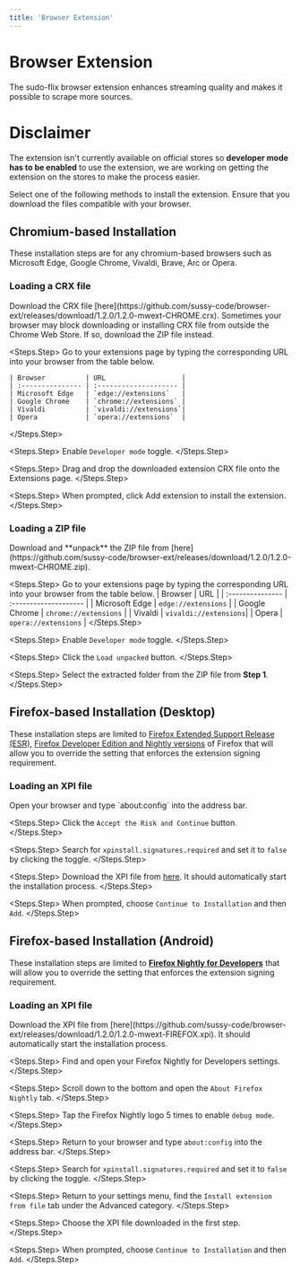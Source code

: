 ```yaml
---
title: 'Browser Extension'
---
```


# Browser Extension

The sudo-flix browser extension enhances streaming quality and makes it possible to scrape more sources.

# Disclaimer
The extension isn't currently available on official stores so **developer mode has to be enabled** to use the extension, we are working on getting the extension on the stores to make the process easier.

Select one of the following methods to install the extension. Ensure that you download the files compatible with your browser. 

## Chromium-based Installation

These installation steps are for any chromium-based browsers such as Microsoft Edge, Google Chrome, Vivaldi, Brave, Arc or Opera.

### Loading a CRX file

<Steps>
  <Steps.Step>
    Download the CRX file [here](https://github.com/sussy-code/browser-ext/releases/download/1.2.0/1.2.0-mwext-CHROME.crx).
    <Warning>
      Sometimes your browser may block downloading or installing CRX file from outside the Chrome Web Store. If so, download the ZIP file instead.
    </Warning>
  </Steps.Step>

  <Steps.Step>
    Go to your extensions page by typing the corresponding URL into your browser from the table below.
    
    | Browser          | URL                   |
    | :--------------- | :-------------------- |
    | Microsoft Edge   | `edge://extensions`   |
    | Google Chrome    | `chrome://extensions` |
    | Vivaldi          | `vivaldi://extensions`|
    | Opera            | `opera://extensions`  |
  </Steps.Step>

  <Steps.Step>
    Enable `Developer mode` toggle.
  </Steps.Step>

  <Steps.Step>
    Drag and drop the downloaded extension CRX file onto the Extensions page.
  </Steps.Step>

  <Steps.Step>
    When prompted, click Add extension to install the extension.
  </Steps.Step>
</Steps>

### Loading a ZIP file

<Steps>
  <Steps.Step>
    Download and **unpack** the ZIP file from [here](https://github.com/sussy-code/browser-ext/releases/download/1.2.0/1.2.0-mwext-CHROME.zip).
  </Steps.Step>

  <Steps.Step>
    Go to your extensions page by typing the corresponding URL into your browser from the table below.
    | Browser          | URL                   |
    | :--------------- | :-------------------- |
    | Microsoft Edge   | `edge://extensions`   |
    | Google Chrome    | `chrome://extensions` |
    | Vivaldi          | `vivaldi://extensions`|
    | Opera            | `opera://extensions`  |
  </Steps.Step>

  <Steps.Step>
    Enable `Developer mode` toggle.
  </Steps.Step>

  <Steps.Step>
    Click the `Load unpacked` button.
  </Steps.Step>

  <Steps.Step>
    Select the extracted folder from the ZIP file from **Step 1**.
  </Steps.Step>
</Steps>

## Firefox-based Installation (Desktop)

These installation steps are limited to [Firefox Extended Support Release (ESR)](https://www.mozilla.org/en-US/firefox/enterprise/), [Firefox Developer Edition and Nightly versions](https://www.mozilla.org/en-US/firefox/channel/desktop/) of Firefox
that will allow you to override the setting that enforces the extension signing requirement.

### Loading an XPI file

<Steps>
  <Steps.Step>
    Open your browser and type `about:config` into the address bar.
  </Steps.Step>

  <Steps.Step>
    Click the `Accept the Risk and Continue` button.
  </Steps.Step>

  <Steps.Step>
    Search for `xpinstall.signatures.required` and set it to `false` by clicking the toggle.
  </Steps.Step>

  <Steps.Step>
    Download the XPI file from [here](https://github.com/sussy-code/browser-ext/releases/download/1.2.0/1.2.0-mwext-FIREFOX.xpi). It should automatically start the installation process.
  </Steps.Step>

  <Steps.Step>
    When prompted, choose `Continue to Installation` and then `Add`.
  </Steps.Step>
</Steps>

## Firefox-based Installation (Android)

These installation steps are limited to [**Firefox Nightly for Developers**](https://play.google.com/store/apps/details?id=org.mozilla.fenix)
that will allow you to override the setting that enforces the extension signing requirement.

### Loading an XPI file

<Steps>
  <Steps.Step>
    Download the XPI file from [here](https://github.com/sussy-code/browser-ext/releases/download/1.2.0/1.2.0-mwext-FIREFOX.xpi). It should automatically start the installation process.
  </Steps.Step>

  <Steps.Step>
    Find and open your Firefox Nightly for Developers settings.
  </Steps.Step>

  <Steps.Step>
    Scroll down to the bottom and open the `About Firefox Nightly` tab.
  </Steps.Step>

  <Steps.Step>
    Tap the Firefox Nightly logo 5 times to enable `debug mode`.
  </Steps.Step>

  <Steps.Step>
    Return to your browser and type `about:config` into the address bar.
  </Steps.Step>

  <Steps.Step>
   Search for `xpinstall.signatures.required` and set it to `false` by clicking the toggle.
  </Steps.Step>

  <Steps.Step>
    Return to your settings menu, find the `Install extension from file` tab under the Advanced category.
  </Steps.Step>

  <Steps.Step>
    Choose the XPI file downloaded in the first step.
  </Steps.Step>

  <Steps.Step>
    When prompted, choose `Continue to Installation` and then `Add`.
  </Steps.Step>
</Steps>


